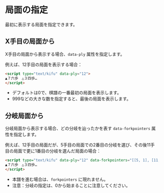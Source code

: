 
# 局面の指定

最初に表示する局面を指定できます。

<TOCInline toc={toc} />

## X手目の局面から

X手目の局面から表示する場合、`data-ply` 属性を指定します。

例えば、12手目の局面を表示する場合：

```html
<script type="text/kifu" data-ply="12">
▲７六歩　△３四歩…
</script>
```

* デフォルトは0で、棋譜の一番最初の局面を表示します。
* 999などの大きな数を指定すると、最後の局面を表示します。

## 分岐局面から

分岐局面から表示する場合、どの分岐を辿ったかを表す `data-forkpointers` 属性を指定します。

例えば、12手目の局面だが、5手目の局面での2番目の分岐を選び、その後11手目の局面で更に1番目の分岐を選んだ局面の場合：

```html
<script type="text/kifu" data-ply="12" data-forkpointers="[[5, 1], [11, 0]]">
▲７六歩　△３四歩…
</script>
```

* 本譜を進む場合は、`forkpointers` に現れません。
* 注意：分岐の指定は、0から始まることに注意してください。
